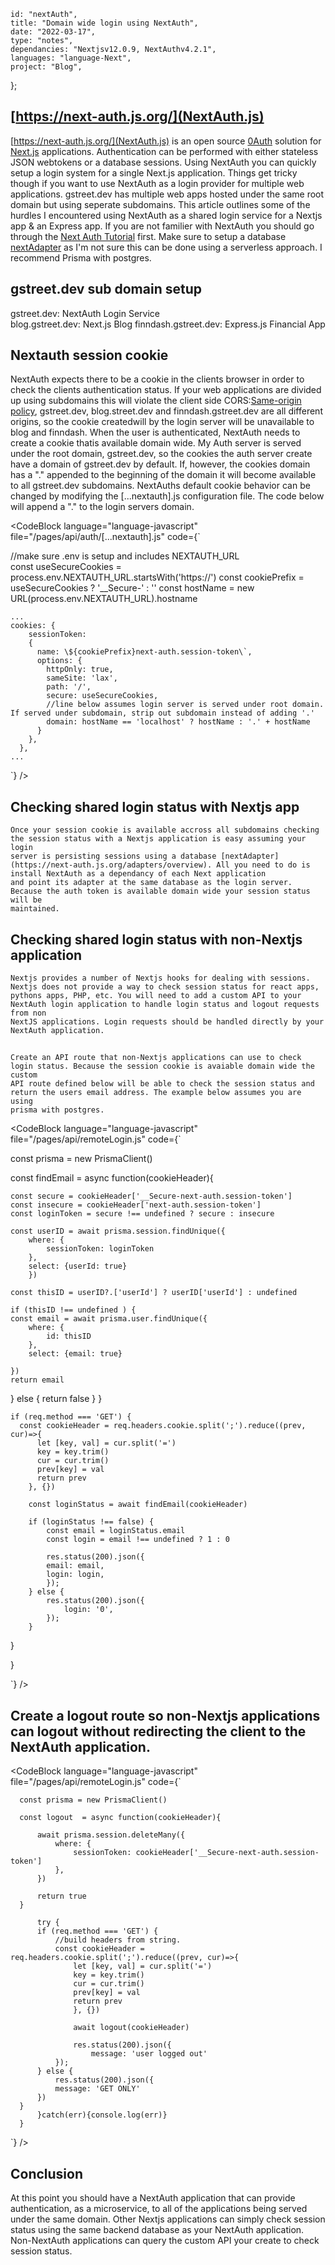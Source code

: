 
    id: "nextAuth",
    title: "Domain wide login using NextAuth",
    date: "2022-03-17",
    type: "notes",
    dependancies: "Nextjsv12.0.9, NextAuthv4.2.1",
    languages: "language-Next",
    project: "Blog",
};

## [https://next-auth.js.org/](NextAuth.js)

[https://next-auth.js.org/](NextAuth.js) is an open source [0Auth](https://oauth.net/) solution for [Next.js](https://nextjs.org/) applications.
Authentication can be performed with either stateless JSON webtokens or
a database sessions. Using NextAuth you can quickly setup a login system for a single Next.js application. Things get tricky though if you want
to use NextAuth as a login provider for multiple web applications. gstreet.dev has multiple web apps hosted under the same root domain but using
seperate subdomains. This article outlines some of the hurdles I encountered using NextAuth as a shared login service for a Nextjs app & an
Express app. If you are not familier with NextAuth you should go through the [Next Auth Tutorial](https://next-auth.js.org/tutorials) first. Make sure to setup a database [nextAdapter](https://next-auth.js.org/adapters/overview) as
I'm not sure this can be done using a serverless approach. I recommend Prisma with postgres.

## gstreet.dev sub domain setup

gstreet.dev: NextAuth Login Service  
blog.gstreet.dev: Next.js Blog
finndash.gstreet.dev: Express.js Financial App

## Nextauth session cookie

NextAuth expects there to be a cookie in the clients browser in order to check the clients authentication status. If your web applications are
divided up using subdomains this will violate the client side CORS:[Same-origin policy](https://developer.mozilla.org/en-US/docs/Web/Security/Same-origin_policy),
gstreet.dev, blog.street.dev and finndash.gstreet.dev are all
different origins, so the cookie createdwill by the login server will be unavailable to blog and finndash. When the user is authenticated,
NextAuth needs to create a cookie thatis available domain wide. My Auth server is served under the root domain, gstreet.dev, so the cookies the
auth server create have a domain of gstreet.dev by default. If, however, the cookies domain has a "." appended to the beginning of the domain it
will become available to all gstreet.dev subdomains. NextAuths default cookie behavior can be changed by modifying the [...nextauth].js
configuration file. The code below will append a "." to the login servers domain.

<CodeBlock language="language-javascript" file="/pages/api/auth/[...nextauth].js" code={`

//make sure .env is setup and includes NEXTAUTH_URL  
const useSecureCookies = process.env.NEXTAUTH_URL.startsWith('https://')
const cookiePrefix = useSecureCookies ? '\_\_Secure-' : ''
const hostName = new URL(process.env.NEXTAUTH_URL).hostname

    ...
    cookies: {
        sessionToken: 
        {
          name: \${cookiePrefix}next-auth.session-token\`,
          options: {
            httpOnly: true,
            sameSite: 'lax',
            path: '/',
            secure: useSecureCookies,
            //line below assumes login server is served under root domain. If served under subdomain, strip out subdomain instead of adding '.'
            domain: hostName == 'localhost' ? hostName : '.' + hostName
          }
        },
      },
    ...
            
`} />

## Checking shared login status with Nextjs app

    Once your session cookie is available accross all subdomains checking the session status with a Nextjs application is easy assuming your login
    server is persisting sessions using a database [nextAdapter](https://next-auth.js.org/adapters/overview). All you need to do is install NextAuth as a dependancy of each Next application
    and point its adapter at the same database as the login server. Because the auth token is available domain wide your session status will be
    maintained.

## Checking shared login status with non-Nextjs application

    Nextjs provides a number of Nextjs hooks for dealing with sessions. Nextjs does not provide a way to check session status for react apps,
    pythons apps, PHP, etc. You will need to add a custom API to your NextAuth login application to handle login status and logout requests from non
    NextJS applications. Login requests should be handled directly by your NextAuth application.

##

    Create an API route that non-Nextjs applications can use to check login status. Because the session cookie is avaiable domain wide the custom
    API route defined below will be able to check the session status and return the users email address. The example below assumes you are using
    prisma with postgres.

<CodeBlock language="language-javascript" file="/pages/api/remoteLogin.js" code={`


const prisma = new PrismaClient()

const findEmail = async function(cookieHeader){

    const secure = cookieHeader['__Secure-next-auth.session-token']
    const insecure = cookieHeader['next-auth.session-token']
    const loginToken = secure !== undefined ? secure : insecure

    const userID = await prisma.session.findUnique({
        where: {
            sessionToken: loginToken
        },
        select: {userId: true}
        })

    const thisID = userID?.['userId'] ? userID['userId'] : undefined

    if (thisID !== undefined ) {
    const email = await prisma.user.findUnique({
        where: {
            id: thisID
        },
        select: {email: true}

    })
    return email

} else {
return false
}
}

    if (req.method === 'GET') {
      const cookieHeader = req.headers.cookie.split(';').reduce((prev, cur)=>{
          let [key, val] = cur.split('=')
          key = key.trim()
          cur = cur.trim()
          prev[key] = val
          return prev
        }, {})

        const loginStatus = await findEmail(cookieHeader)

        if (loginStatus !== false) {
            const email = loginStatus.email
            const login = email !== undefined ? 1 : 0

            res.status(200).json({
            email: email,
            login: login,
            });
        } else {
            res.status(200).json({
                login: '0',
            });
        }

}

}

`} />

## Create a logout route so non-Nextjs applications can logout without redirecting the client to the NextAuth application.

<CodeBlock language="language-javascript" file="/pages/api/remoteLogin.js" code={`

      const prisma = new PrismaClient()

      const logout  = async function(cookieHeader){

          await prisma.session.deleteMany({
              where: {
                  sessionToken: cookieHeader['__Secure-next-auth.session-token']
              },
          })

          return true
      }

          try {
          if (req.method === 'GET') {
              //build headers from string.
              const cookieHeader = req.headers.cookie.split(';').reduce((prev, cur)=>{
                  let [key, val] = cur.split('=')
                  key = key.trim()
                  cur = cur.trim()
                  prev[key] = val
                  return prev
                  }, {})

                  await logout(cookieHeader)

                  res.status(200).json({
                      message: 'user logged out'
              });
          } else {
              res.status(200).json({
              message: 'GET ONLY'
          })
      }
          }catch(err){console.log(err)}
      }

`} />

## Conclusion

At this point you should have a NextAuth application that can provide authentication, as a microservice, to all of the applications being served
under the same domain. Other Nextjs applications can simply check session status using the same backend database as your NextAuth application.
Non-NextAuth applications can query the custom API your create to check session status.
